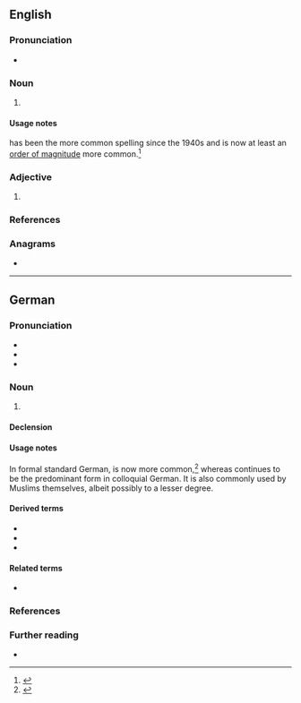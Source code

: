 {{also|moslem}}
==English==

===Pronunciation===
* {{IPA|en|/ˈmɒzləm/|/ˈmɒsləm/}}

===Noun===
{{en-noun}}

# {{dated spelling of|en|Muslim}}

====Usage notes====
{{m|en|Muslim}} has been the more common spelling since the 1940s and is now at least an [[order of magnitude]] more common.<ref>{{R:GNV|Muslim, Moslem|corpus=15|startyear=1900}}</ref>

===Adjective===
{{en-adj|more}}

# {{dated spelling of|en|Muslim}}

===References===
<references/>

===Anagrams===
* {{anagrams|en|a=elmmos|mmoles}}

----

==German==

===Pronunciation===
* {{IPA|de|/ˈmɔslɛm/}}
* {{audio|de|De-Moslem.ogg|Audio}}
* {{hyphenation|de|Mos|lem}}

===Noun===
{{de-noun|m|Moslems|Moslems|pl2=Mosleme|f=Moslemin}}

# {{lb|de|now|chiefly|colloquial}} {{alternative form of|de|Muslim}}
#: {{ant|de|Nichtmoslem|Kafir}}

====Declension====
{{de-decl-noun-m|s|s}}
{{de-decl-noun-m|s|e}}

====Usage notes====
In formal standard German, {{m|de|Muslim}} is now more common,<ref>{{R:GNV|Muslim, Moslem|corpus=20|startyear=1900}}</ref> whereas {{m|de|Moslem}} continues to be the predominant form in colloquial German. It is also commonly used by Muslims themselves, albeit possibly to a lesser degree.

====Derived terms====
* {{l|de|Moslemin}}
* {{l|de|moslemisch}}
* {{l|de|Kulturmoslem}}

====Related terms====
* {{l|de|Moslemismus}}

===References===
<references/>

===Further reading===
* {{R:Duden}}

{{C|de|Islam}}